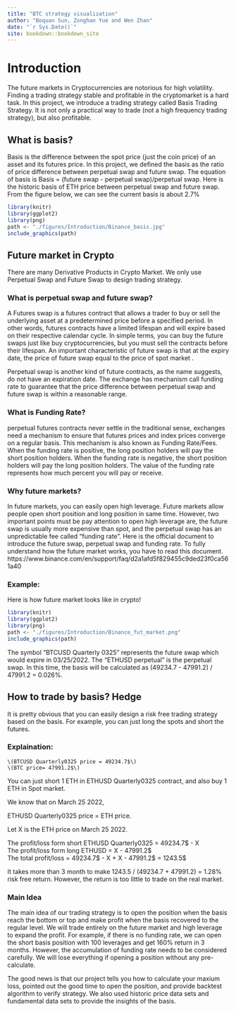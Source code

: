 ```yaml
--- 
title: "BTC strategy visualization"
author: "Boquan Sun, Zonghan Yue and Wen Zhan"
date: "`r Sys.Date()`"
site: bookdown::bookdown_site
---
```


# Introduction

The future markets in Cryptocurrencies are notorious for high volatility. Finding a trading strategy stable and profitable in the cryptomarket is a hard task. In this project, we introduce a trading strategy called Basis Trading Strategy. It is not only a practical way to trade (not a high frequency trading strategy), but also profitable. 
	
## What is basis?

Basis is the difference between the spot price (just the coin price) of an asset and its futures price. In this project, we defined the basis as the ratio of price difference between perpetual swap and future swap. The equation of basis is Basis = (future swap - perpetual swap)/perpetual swap. Here is the historic basis of ETH price between perpetual swap and future swap. From the figure below, we can see the current basis is about 2.7%
```r
library(knitr)
library(ggplot2)  
library(png)      
path <- "./figures/Introduction/Binance_basis.jpg"
include_graphics(path)
```

## Future market in Crypto

There are many Derivative Products in Crypto Market. We only use Perpetual Swap and Future Swap to design trading strategy.

### What is perpetual swap and future swap?

A Futures swap is a futures contract that allows a trader to buy or sell the underlying asset at a predetermined price before a specified period. In other words, futures contracts have a limited lifespan and will expire based on their respective calendar cycle. 
In simple terms, you can buy the future swaps just like buy cryptocurrencies, but you must sell the contracts before their lifespan. An important characteristic of future swap is that at the expiry date, the price of future swap equal to the price of spot market . 
  
Perpetual swap is another kind of future contracts, as the name suggests, do not have an expiration date. The exchange has mechanism call funding rate to guarantee that the price difference between perpetual swap and future swap is within a reasonable range.
	
### What is Funding Rate?

perpetual futures contracts never settle in the traditional sense, exchanges need a mechanism to ensure that futures prices and index prices converge on a regular basis. This mechanism is also known as Funding Rate/Fees. When the funding rate is positive, the long position holders will pay the short position holders. When the funding rate is negative, the short position holders will pay the long position holders. The value of the funding rate represents how much percent you will pay or receive.

### Why future markets? 

In future markets, you can easily open high leverage. Future markets allow people open short position and long position in same time. However, two important points must be pay attention to open high leverage are, the future swap is usually more expensive than spot, and the perpetual swap has an unpredictable fee called “funding rate”. Here is the official document to introduce the future swap, perpetual swap and funding rate. To fully understand how the future market works, you have to read this document.
https://www.binance.com/en/support/faq/d2a1afd5f829455c9ded23f0ca561a40

### Example:

Here is how future market looks like in crypto!
```r
library(knitr)
library(ggplot2)  
library(png)      
path <- "./figures/Introduction/Binance_fut_market.png"
include_graphics(path)
```

The symbol “BTCUSD Quarterly 0325” represents the future swap which would expire in 03/25/2022. The “ETHUSD perpetual” is the perpetual swap. In this time, the basis will be calculated as (49234.7 - 47991.2) / 47991.2 = 0.026%.

## How to trade by basis? Hedge

It is pretty obvious that you can easily design a risk free trading strategy based on the basis. For example, you can just long the spots and short the futures.

### Explaination: 
	\(BTCUSD Quarterly0325 price = 49234.7$\)
	\(BTC price= 47991.2$\)

You can just short 1 ETH in ETHUSD Quarterly0325 contract, and also buy 1 ETH in Spot market. 

We know that on March 25 2022, \

  ETHUSD Quarterly0325 price = ETH price. 
  
Let X is the ETH price on March 25 2022.

The profit/loss form short ETHUSD Quarterly0325 = 49234.7$ - X \
The profit/loss form long ETHUSD = X - 47991.2$ \
The total profit/loss = 49234.7$ - X + X - 47991.2$  = 1243.5$ \

It takes more than 3 month to make 1243.5 / (49234.7 + 47991.2) = 1.28% risk free return. However, the return is too little to trade on the real market. 

### Main Idea

The main idea of our trading strategy is to open the position when the basis reach the bottom or top and make profit when the basis recovered to the regular level. We will trade entirely on the future market and high leverage to expand the profit. For example, if there is no funding rate, we can open the short basis position with 100 leverages and get 160% return in 3 months. However, the accumulation of funding rate needs to be considered carefully. We will lose everything if opening a position without any pre-calculate. 

The good news is that our project tells you how to calculate your maxium loss, pointed out the good time to open the position, and provide backtest algorithm to verify strategy. We also used historic price data sets and fundamental data sets to provide the insights of the basis. 











